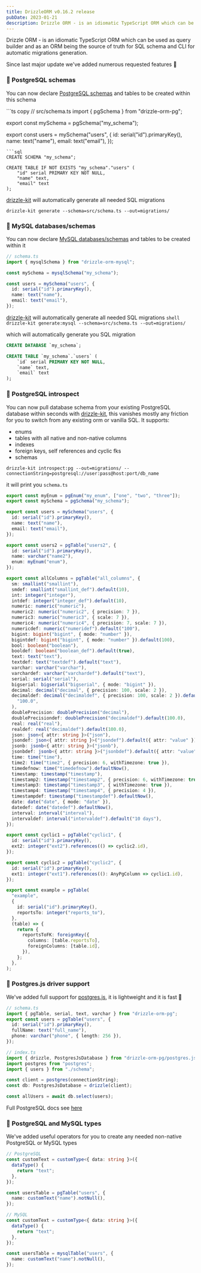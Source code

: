```yaml
---
title: DrizzleORM v0.16.2 release
pubDate: 2023-01-21
description: Drizzle ORM - is an idiomatic TypeScript ORM which can be used as query builder and as an ORM being the source of truth for SQL schema and CLI for automatic migrations generation.
---
```


Drizzle ORM - is an idiomatic TypeScript ORM which can be used as query builder and as an ORM being the source of truth for SQL schema and CLI for automatic migrations generation.

Since last major update we've added numerous requested features 🚀

### 🎉 PostgreSQL schemas

You can now declare [PostgreSQL schemas](https://www.postgresql.org/docs/current/ddl-schemas.html) and tables to be created within this schema

<Section>
```ts copy
// src/schema.ts
import { pgSchema } from "drizzle-orm-pg";

export const mySchema = pgSchema("my_schema");

export const users = mySchema("users", {
  id: serial("id").primaryKey(),
  name: text("name"),
  email: text("email"),
});
```
```sql
CREATE SCHEMA "my_schema";

CREATE TABLE IF NOT EXISTS "my_schema"."users" (
	"id" serial PRIMARY KEY NOT NULL,
	"name" text,
	"email" text
);
```
</Section>

[drizzle-kit](https://driz.link/kit) will automatically generate all needed SQL migrations

 ```shell 
drizzle-kit generate --schema=src/schema.ts --out=migrations/ 
 ```

### 🎉 MySQL databases/schemas

You can now declare [MySQL databases/schemas](https://dev.mysql.com/doc/refman/8.0/en/create-database.html) and tables to be created within it

```ts copy
// schema.ts
import { mysqlSchema } from "drizzle-orm-mysql";

const mySchema = mysqlSchema("my_schema");

const users = mySchema("users", {
  id: serial("id").primaryKey(),
  name: text("name"),
  email: text("email"),
});
```

[drizzle-kit](https://driz.link/kit) will automatically generate all needed SQL migrations ```shell drizzle-kit
generate:mysql --schema=src/schema.ts --out=migrations/ ```

which will automatically generate you SQL migration

```sql
CREATE DATABASE `my_schema`;

CREATE TABLE `my_schema`.`users` (
	`id` serial PRIMARY KEY NOT NULL,
	`name` text,
	`email` text
);
```

### 🎉 PostgreSQL introspect

You can now pull database schema from your existing PostgreSQL database within seconds with [drizzle-kit](https://driz.link/kit), this vanishes mostly any friction for you to switch from any existing orm or vanilla SQL.
It supports:

- enums
- tables with all native and non-native columns
- indexes
- foreign keys, self references and cyclic fks
- schemas

```shell
drizzle-kit introspect:pg --out=migrations/ --connectionString=postgresql://user:pass@host:port/db_name
```

it will print you `schema.ts`

```ts copy
export const myEnum = pgEnum("my_enum", ["one", "two", "three"]);
export const mySchema = pgSchema("my_schema");

export const users = mySchema("users", {
  id: serial("id").primaryKey(),
  name: text("name"),
  email: text("email"),
});

export const users2 = pgTable("users2", {
  id: serial("id").primaryKey(),
  name: varchar("name2"),
  enum: myEnum("enum"),
});

export const allColumns = pgTable("all_columns", {
  sm: smallint("smallint"),
  smdef: smallint("smallint_def").default(10),
  int: integer("integer"),
  intdef: integer("integer_def").default(10),
  numeric: numeric("numeric"),
  numeric2: numeric("numeric2", { precision: 7 }),
  numeric3: numeric("numeric3", { scale: 7 }),
  numeric4: numeric("numeric4", { precision: 7, scale: 7 }),
  numericdef: numeric("numeridef").default("100"),
  bigint: bigint("bigint", { mode: "number" }),
  bigintdef: bigint("bigint", { mode: "number" }).default(100),
  bool: boolean("boolean"),
  booldef: boolean("boolean_def").default(true),
  text: text("text"),
  textdef: text("textdef").default("text"),
  varchar: varchar("varchar"),
  varchardef: varchar("varchardef").default("text"),
  serial: serial("serial"),
  bigserial: bigserial("bigserial", { mode: "bigint" }),
  decimal: decimal("decimal", { precision: 100, scale: 2 }),
  decimaldef: decimal("decimaldef", { precision: 100, scale: 2 }).default(
    "100.0",
  ),
  doublePrecision: doublePrecision("decimal"),
  doublePrecisiondef: doublePrecision("decimaldef").default(100.0),
  real: real("real"),
  realdef: real("decimaldef").default(100.0),
  json: json<{ attr: string }>("json"),
  jsondef: json<{ attr: string }>("jsondef").default({ attr: "value" }),
  jsonb: jsonb<{ attr: string }>("jsonb"),
  jsonbdef: jsonb<{ attr: string }>("jsonbdef").default({ attr: "value" }),
  time: time("time"),
  time2: time("time2", { precision: 6, withTimezone: true }),
  timedefnow: time("timedefnow").defaultNow(),
  timestamp: timestamp("timestamp"),
  timestamp2: timestamp("timestamp2", { precision: 6, withTimezone: true }),
  timestamp3: timestamp("timestamp3", { withTimezone: true }),
  timestamp4: timestamp("timestamp4", { precision: 4 }),
  timestampdef: timestamp("timestampdef").defaultNow(),
  date: date("date", { mode: "date" }),
  datedef: date("datedef").defaultNow(),
  interval: interval("interval"),
  intervaldef: interval("intervaldef").default("10 days"),
});

export const cyclic1 = pgTable("cyclic1", {
  id: serial("id").primaryKey(),
  ext2: integer("ext2").references(() => cyclic2.id),
});

export const cyclic2 = pgTable("cyclic2", {
  id: serial("id").primaryKey(),
  ext1: integer("ext1").references((): AnyPgColumn => cyclic1.id),
});

export const example = pgTable(
  "example",
  {
    id: serial("id").primaryKey(),
    reportsTo: integer("reports_to"),
  },
  (table) => {
    return {
      reportsToFK: foreignKey({
        columns: [table.reportsTo],
        foreignColumns: [table.id],
      }),
    };
  },
);
```

### 🎉 Postgres.js driver support

We've added full support for [postgres.js](https://github.com/porsager/postgres), it is lightweight and it is fast 🚀

```ts copy
// schema.ts
import { pgTable, serial, text, varchar } from "drizzle-orm-pg";
export const users = pgTable("users", {
  id: serial("id").primaryKey(),
  fullName: text("full_name"),
  phone: varchar("phone", { length: 256 }),
});

// index.ts
import { drizzle, PostgresJsDatabase } from "drizzle-orm-pg/postgres.js";
import postgres from "postgres";
import { users } from "./schema";

const client = postgres(connectionString);
const db: PostgresJsDatabase = drizzle(client);

const allUsers = await db.select(users);
```

Full PostgreSQL docs see [here](https://github.com/drizzle-team/drizzle-orm/tree/main/drizzle-orm-pg)

### 🎉 PostgreSQL and MySQL types

We've added useful operators for you to create any needed non-native PostgreSQL or MySQL types

```ts copy
// PostgreSQL
const customText = customType<{ data: string }>({
  dataType() {
    return "text";
  },
});

const usersTable = pgTable("users", {
  name: customText("name").notNull(),
});

// MySQL
const customText = customType<{ data: string }>({
  dataType() {
    return "text";
  },
});

const usersTable = mysqlTable("users", {
  name: customText("name").notNull(),
});
```
